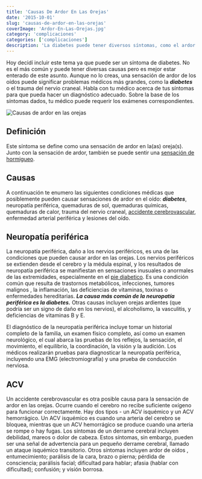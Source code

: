 ```yaml
---
title: 'Causas De Ardor En Las Orejas'
date: '2015-10-01'
slug: 'causas-de-ardor-en-las-orejas'
coverImage: 'Ardor-En-Las-Orejas.jpg'
category: 'complicaciones'
categories: ['complicaciones']
description: 'La diabetes puede tener diversos síntomas, como el ardor en las orejas. Pueden ser signos de diversos traumas que pueden provocar males mayores.'
---
```


Hoy decidí incluir este tema ya que puede ser un síntoma de diabetes. No es el más común y puede tener diversas causas pero es mejor estar enterado de este asunto. Aunque no lo creas, una sensación de ardor de los oídos puede significar problemas médicos más grandes, como la **_diabetes_** o el trauma del nervio craneal. Habla con tu médico acerca de tus síntomas para que pueda hacer un diagnóstico adecuado. Sobre la base de los síntomas dados, tu médico puede requerir los exámenes correspondientes.

![Causas de ardor en las orejas](/images/Ardor-En-Las-Orejas.jpg)

## Definición

Este síntoma se define como una sensación de ardor en la(as) oreja(s). Junto con la sensación de ardor, también se puede sentir una [sensación de hormigueo](/7-razones-cosquilleo-en-las-manos-los-pies/).

## Causas

A continuación te enumero las siguientes condiciones médicas que posiblemente pueden causar sensaciones de ardor en el oído: **_diabetes_**, neuropatía periférica, quemaduras de sol, quemaduras químicas, quemaduras de calor, trauma del nervio craneal, [accidente cerebrovascular](/diabetes-y-acv/), enfermedad arterial periférica y lesiones del oído.

## Neuropatía periférica

La neuropatía periférica, daño a los nervios periféricos, es una de las condiciones que pueden causar ardor en las orejas. Los nervios periféricos se extienden desde el cerebro y la médula espinal, y los resultados de neuropatía periférica se manifiestan en sensaciones inusuales o anormales de las extremidades, especialmente en el [pie diabetico](/pie-diabetico). Es una condición común que resulta de trastornos metabólicos, infecciones, tumores malignos , la inflamación, las deficiencias de vitaminas, toxinas o enfermedades hereditarias. **_La causa más común de la neuropatía periférica es la diabetes._** Otras causas incluyen orejas ardientes (que podría ser un signo de daño en los nervios), el alcoholismo, la vasculitis, y deficiencias de vitaminas B y E.

El diagnóstico de la neuropatía periférica incluye tomar un historial completo de la familia, un examen físico completo, así como un examen neurológico, el cual abarca las pruebas de los reflejos, la sensación, el movimiento, el equilibrio, la coordinación, la visión y la audición. Los médicos realizarán pruebas para diagnosticar la neuropatía periférica, incluyendo una EMG (electromiografía) y una prueba de conducción nerviosa.

## ACV

Un accidente cerebrovascular es otra posible causa para la sensación de ardor en las orejas. Ocurre cuando el cerebro no recibe suficiente oxígeno para funcionar correctamente. Hay dos tipos - un ACV isquémico y un ACV hemorrágico. Un ACV isquémico es cuando una arteria del cerebro se bloquea, mientras que un ACV hemorrágico se produce cuando una arteria se rompe o hay fugas. Los síntomas de un derrame cerebral incluyen debilidad, mareos o dolor de cabeza. Estos síntomas, sin embargo, pueden ser una señal de advertencia para un pequeño derrame cerebral, llamado un ataque isquémico transitorio. Otros síntomas incluyen ardor de oídos , entumecimiento; parálisis de la cara, brazo o pierna; pérdida de consciencia; parálisis facial; dificultad para hablar; afasia (hablar con dificultad); confusión; y visión borrosa.
